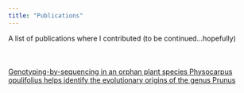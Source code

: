 ```yaml
---
title: "Publications"
---
```


A list of publications where I contributed (to be continued...hopefully)
<div style="margin-bottom:50px;">
</div>
[Genotyping-by-sequencing in an orphan plant species Physocarpus opulifolius helps identify the evolutionary origins of the genus Prunus](https://bmcresnotes.biomedcentral.com/articles/10.1186/s13104-016-2069-4)